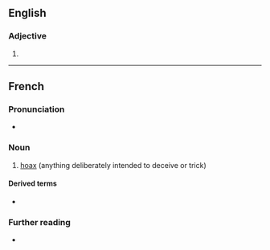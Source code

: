 ==English==

===Adjective===
{{en-adj}}

# {{alternative form of|cannular|lang=en}}

----

==French==
{{wikipedia|lang=fr}}

===Pronunciation===
* {{IPA|/ka.ny.laʁ/|lang=fr}}

===Noun===
{{fr-noun|m}}

# [[hoax]] (anything deliberately intended to deceive or trick)

====Derived terms====
* {{l|fr|monter un canular}}

===Further reading===
* {{R:TLFi}}